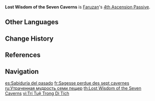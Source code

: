 {{Talent Infobox
|image         = Talent Lost Wisdom of the Seven Caverns.png
|character     = Faruzan
|type          = 4th Ascension Passive
|info          = When characters affected by [[The Wind's Secret Ways]]' Prayerful Wind's Benefit deal {{Color|Anemo DMG}} using Normal, Charged, Plunging Attacks, Elemental Skills, or Elemental Bursts to opponents, they will gain the Hurricane Guard effect: This DMG will be increased based on 32% of Faruzan's Base ATK. 1 instance of Hurricane Guard can occur once every 0.8s. This DMG Bonus will be cleared after Prayerful Wind's Benefit expires or after the effect is triggered once.
|scale_att1    = Base ATK
|utility1      = Additive Base DMG Bonus
|utility2      = Normal Attack DMG Increase
|utility3      = Charged Attack DMG Increase
|utility4      = Plunging Attack DMG Increase
|utility5      = Elemental Skill DMG Increase
|utility6      = Elemental Burst DMG Increase
}}
'''Lost Wisdom of the Seven Caverns''' is [[Faruzan]]'s [[4th Ascension Passive]].
<!--
==Preview==
{{Preview
|file1={{subst:PAGENAME}} Preview
|caption1= 

|file2= 
|caption2= 

|file3=
|caption3=
}}-->
==Other Languages==
{{Other Languages
|en      = Lost Wisdom of the Seven Caverns
|zhs     = 七窟遗智
|zhs_rm  = Qīkū Yízhì
|zht     = 七窟遺智
|zht_rm  = Qīkū Yízhì
|zh_tl   = Lost Wisdom of the Seven Caverns
|ja      = 七窟遺智
|ja_rm   = Nanakutsu Ichi<ref>YouTube: [https://youtu.be/ynKKSPQY6WY {{ja|Ver.3.3「六処解悟、諸相空無」予告番組}}]</ref>
|ja_tl   = Lost Wisdom of the Seven Caverns
|ko      = 잃어버린 일곱 동굴의 지혜
|ko_rm   = Ireobeorin Ilgop Donggul-ui Jihye
|ko_tl   = Lost Wisdom of the Seven Caves
|es      = Sabiduría del pasado
|es_tl   = Wisdom of the Past
|fr      = Sagesse perdue des sept cavernes
|fr_tl   = Lost Wisdom of the Seven Caverns
|ru      = Утраченная мудрость семи пещер
|ru_tl   = Lost Wisdom of the Seven Caves
|th      = Lost Wisdom of the Seven Caverns
|vi      = Trí Tuệ Trong Di Tích
|vi_tl   = 
|de      = Verlorenes Wissen der sieben Grotten
|de_tl   = Lost Knowledge of Seven Grottoes
|id      = Lost Wisdom of the Seven Caverns
|pt      = Sabedoria Perdida das Sete Cavernas
|pt_tl   = Lost Wisdom of the Seven Caverns
|tr      = Yedi Mağaranın Kayıp Bilgeliği
|tr_tl   = The Seven Caves' Lost Wisdom
|it      = Saggezza perduta delle Sette Caverne
|it_tl   = Lost Wisdom of the Seven Caverns
}}

==Change History==
{{Change History|3.3}}

==References==
{{Reflist}}

==Navigation==
{{Talent Navbox|Faruzan}}

[[es:Sabiduría del pasado]]
[[fr:Sagesse perdue des sept cavernes]]
[[ru:Утраченная мудрость семи пещер]]
[[th:Lost Wisdom of the Seven Caverns]]
[[vi:Trí Tuệ Trong Di Tích]]
